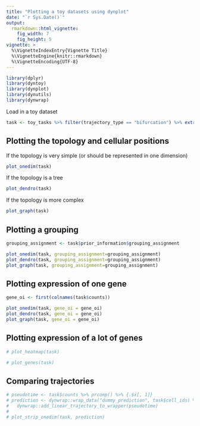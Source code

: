 ```yaml
---
title: "Plotting a toy datasets using dynplot"
date: "`r Sys.Date()`"
output: 
  rmarkdown::html_vignette:
    fig_width: 7
    fig_height: 5 
vignette: >
  %\VignetteIndexEntry{Vignette Title}
  %\VignetteEngine{knitr::rmarkdown}
  %\VignetteEncoding{UTF-8}
---
```


```r
library(dplyr)
library(dyntoy)
library(dynplot)
library(dynutils)
library(dynwrap)
```

Load in a toy dataset
```r
task <- toy_tasks %>% filter(trajectory_type == "bifurcation") %>% extract_row_to_list(1)
```

## Plotting the topology and cellular positions

If the topology is very simple (or should be represented in one dimension)
```r
plot_onedim(task)
```

If the topology is a tree
```r
plot_dendro(task)
```

If the topology is more complex
```r
plot_graph(task)

```

## Plotting a grouping
```r
grouping_assignment <- task$prior_information$grouping_assignment
```

```r
plot_onedim(task, grouping_assignment=grouping_assignment)
plot_dendro(task, grouping_assignment=grouping_assignment)
plot_graph(task, grouping_assignment=grouping_assignment)
```

## Plotting expression of one gene
```r
gene_oi <- first(colnames(task$counts))
```

```r
plot_onedim(task, gene_oi = gene_oi)
plot_dendro(task, gene_oi = gene_oi)
plot_graph(task, gene_oi = gene_oi)
```

## Plotting expression of a lot of genes

```r
# plot_heatmap(task)
```
```r
# plot_genes(task)
```



## Comparing trajectories
```r
# pseudotime <- task$counts %>% prcomp() %>% {.$x[, 1]}
# prediction <- dynwrap::wrap_data("dummy_prediction", task$cell_ids) %>% 
#   dynwrap::add_linear_trajectory_to_wrapper(pseudotime)
# 
# plot_strip_onedim(task, prediction)
```

